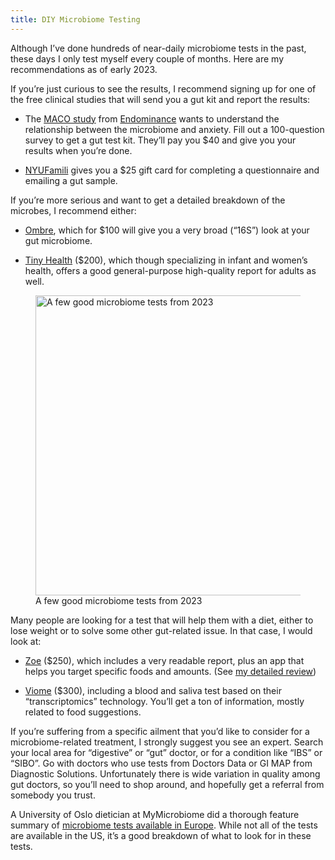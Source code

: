 ```yaml
---
title: DIY Microbiome Testing
---
```


Although I've done hundreds of near-daily microbiome tests in the past, these days I only test myself every couple of months. Here are my recommendations as of early 2023.

If you're just curious to see the results, I recommend signing up for one of the free clinical studies that will send you a gut kit and report the results:

-   The [MACO study](https://www.endominance.com/maco_study/) from [Endominance](https://www.endominance.com/about-us/) wants to understand the relationship between the microbiome and anxiety. Fill out a 100-question survey to get a gut test kit. They'll pay you \$40 and give you your results when you're done.

-   [NYUFamili](http://nyufamili.org/) gives you a \$25 gift card for completing a questionnaire and emailing a gut sample.

If you're more serious and want to get a detailed breakdown of the microbes, I recommend either:

-   [Ombre](https://www.ombrelab.com/), which for \$100 will give you a very broad ("16S") look at your gut microbiome.

-   [Tiny Health](https://www.tinyhealth.com/) (\$200), which though specializing in infant and women's health, offers a good general-purpose high-quality report for adults as well. 

![A few good microbiome tests from 2023](assets/images/assets/GutMicrobiomeTests2023.jpg){width="480"}

Many people are looking for a test that will help them with a diet, either to lose weight or to solve some other gut-related issue. In that case, I would look at:

-   [Zoe](https://joinzoe.com/) (\$250), which includes a very readable report, plus an app that helps you target specific foods and amounts. (See [my detailed review](https://proto.life/2020/10/let-your-gut-be-your-guide/))

-   [Viome](https://www.viome.com/) (\$300), including a blood and saliva test based on their "transcriptomics" technology. You'll get a ton of information, mostly related to food suggestions. 

If you're suffering from a specific ailment that you'd like to consider for a microbiome-related treatment, I strongly suggest you see an expert. Search your local area for "digestive" or "gut" doctor, or for a condition like "IBS" or "SIBO". Go with doctors who use tests from Doctors Data or GI MAP from Diagnostic Solutions. Unfortunately there is wide variation in quality among gut doctors, so you'll need to shop around, and hopefully get a referral from somebody you trust.

A University of Oslo dietician at MyMicrobiome did a thorough feature summary of [microbiome tests available in Europe](https://www.mymicrobiome.info/en/gut-microbiome-test-kits-2022). While not all of the tests are available in the US, it's a good breakdown of what to look for in these tests.
